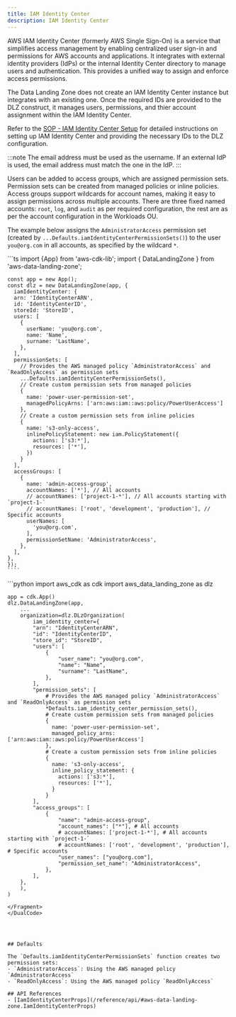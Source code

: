 ```yaml
---
title: IAM Identity Center
description: IAM Identity Center
---
```


AWS IAM Identity Center (formerly AWS Single Sign-On) is a service that simplifies access management by enabling
centralized user sign-in and permissions for AWS accounts and applications. It integrates with external identity
providers (IdPs) or the internal Identity Center directory to manage users and authentication. This provides a unified
way to assign and enforce access permissions.

The Data Landing Zone does not create an IAM Identity Center instance but integrates with an existing one. Once the
required IDs are provided to the DLZ construct, it manages users, permissions, and thier account assignment
within the IAM Identity Center.

Refer to the [SOP - IAM Identity Center Setup](/sop/iam-identity-center) for detailed instructions on setting up IAM
Identity Center and providing the necessary IDs to the DLZ configuration.

:::note
The email address must be used as the username. If an external IdP is used, the email address must match the one in the IdP.
:::

Users can be added to access groups, which are assigned permission sets. Permission sets can be created from managed
policies or inline policies. Access groups support wildcards for account names, making it easy to assign permissions
across multiple accounts. There are three fixed named accounts: `root`, `log`, and `audit` as per required configuration,
the rest are as per the account configuration in the Workloads OU.


The example below assigns the `AdministratorAccess` permission set (created by
`...Defaults.iamIdentityCenterPermissionSets()`) to the user `you@org.com` in all accounts, as specified by the wildcard
`*`.

<DualCode>
  <Fragment slot="ts">
    ```ts
    import {App} from 'aws-cdk-lib';
    import { DataLandingZone } from 'aws-data-landing-zone';

    const app = new App();
    const dlz = new DataLandingZone(app, {
      iamIdentityCenter: {
      arn: 'IdentityCenterARN',
      id: 'IdentityCenterID',
      storeId: 'StoreID',
      users: [
        {
          userName: 'you@org.com',
          name: 'Name',
          surname: 'LastName',
        },
      ],
      permissionSets: [
        // Provides the AWS managed policy `AdministratorAccess` and `ReadOnlyAccess` as permission sets
        ...Defaults.iamIdentityCenterPermissionSets(),
        // Create custom permission sets from managed policies
        {
          name: 'power-user-permission-set',
          managedPolicyArns: ['arn:aws:iam::aws:policy/PowerUserAccess']
        },
        // Create a custom permission sets from inline policies
        {
          name: 's3-only-access',
          inlinePolicyStatement: new iam.PolicyStatement({
            actions: ['s3:*'],
            resources: ['*'],
          })
        }
      ],
      accessGroups: [
        {
          name: 'admin-access-group',
          accountNames: ['*'], // All accounts
          // accountNames: ['project-1-*'], // All accounts starting with `project-1-`
          // accountNames: ['root', 'development', 'production'], // Specific accounts
          userNames: [
            'you@org.com',
          ],
          permissionSetName: 'AdministratorAccess',
        },
      ],
    },
    });
    ````

  </Fragment>
  <Fragment slot="python">
    ```python
    import aws_cdk as cdk
    import aws_data_landing_zone as dlz

    app = cdk.App()
    dlz.DataLandingZone(app,
        ...
        organization=dlz.DLzOrganization(
            iam_identity_center={
            "arn": "IdentityCenterARN",
            "id": "IdentityCenterID",
            "store_id": "StoreID",
            "users": [
                {
                    "user_name": "you@org.com",
                    "name": "Name",
                    "surname": "LastName",
                },
            ],
            "permission_sets": [
                # Provides the AWS managed policy `AdministratorAccess` and `ReadOnlyAccess` as permission sets
                *Defaults.iam_identity_center_permission_sets(),
                # Create custom permission sets from managed policies
                {
                  name: 'power-user-permission-set',
                  managed_policy_arns: ['arn:aws:iam::aws:policy/PowerUserAccess']
                },
                # Create a custom permission sets from inline policies
                {
                  name: 's3-only-access',
                  inline_policy_statement: {
                    actions: ['s3:*'],
                    resources: ['*'],
                  }
                }
            ],
            "access_groups": [
                {
                    "name": "admin-access-group",
                    "account_names": ["*"], # All accounts
                    # accountNames: ['project-1-*'], # All accounts starting with `project-1-`
                    # accountNames: ['root', 'development', 'production'], # Specific accounts
                    "user_names": ["you@org.com"],
                    "permission_set_name": "AdministratorAccess",
                },
            ],
        },
        ),
    )
  ````
  </Fragment>
</DualCode>




## Defaults

The `Defaults.iamIdentityCenterPermissionSets` function creates two permission sets:
- `AdministratorAccess`: Using the AWS managed policy `AdministratorAccess`
- `ReadOnlyAccess`: Using the AWS managed policy `ReadOnlyAccess`

## API References
- [IamIdentityCenterProps](/reference/api/#aws-data-landing-zone.IamIdentityCenterProps)